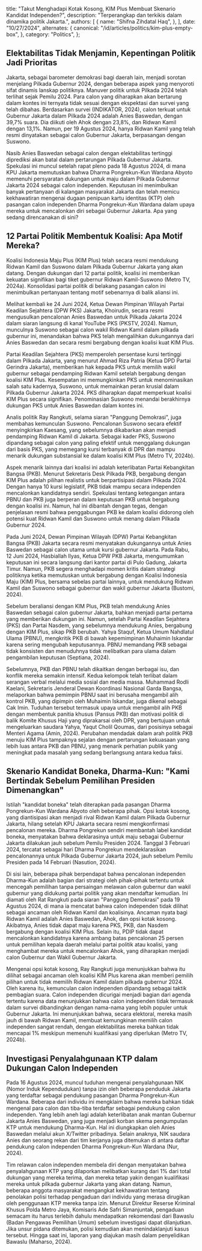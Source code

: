
  title:
    "Takut Menghadapi Kotak Kosong, KIM Plus Membuat Skenario Kandidat Independen?",
  description: "Terperangkap dan terkikis dalam dinamika politik Jakarta.",
  authors: [
    {
      name: "Shifna Zihdatal Haq",
    },
  ],
  date: "10/27/2024",
  alternates: {
    canonical: "/id/articles/politics/kim-plus-empty-box",
  },
  category: "Politics",
};

## Elektabilitas Tidak Menjamin, Kepentingan Politik Jadi Prioritas

Jakarta, sebagai barometer demokrasi bagi daerah lain, menjadi sorotan menjelang Pilkada Gubernur 2024,
dengan beberapa aspek yang menyoroti sifat dinamis lanskap politiknya. Manuver politik untuk Pilkada 2024
telah terlihat sejak Pemilu 2024. Para calon yang diharapkan akan bertarung dalam kontes ini ternyata
tidak sesuai dengan ekspektasi dan survei yang telah dibahas. Berdasarkan survei (INDIKATOR, 2024),
calon terkuat untuk Gubernur Jakarta dalam Pilkada 2024 adalah Anies Baswedan, dengan 39,7% suara.
Dia diikuti oleh Ahok dengan 23,8%, dan Ridwan Kamil dengan 13,1%. Namun, per 19 Agustus 2024,
hanya Ridwan Kamil yang telah resmi dinyatakan sebagai calon Gubernur Jakarta, berpasangan dengan Suswono.

<ElectabilityChart
  title="Elektabilitas Calon Gubernur dalam Simulasi Pemilihan Jakarta"
  description="Survei untuk calon gubernur Jakarta."
  footnote="Anies Baswedan memiliki hasil survei lebih dari 3 kali lipat dibandingkan Ridwan Kamil."
/>

Nasib Anies Baswedan sebagai calon dengan elektabilitas tertinggi diprediksi akan batal dalam
pertarungan Pilkada Gubernur Jakarta. Spekulasi ini muncul setelah rapat pleno pada 18 Agustus 2024,
di mana KPU Jakarta memutuskan bahwa Dharma Pongrekun-Kun Wardana Abyoto memenuhi persyaratan
dukungan untuk maju dalam Pilkada Gubernur Jakarta 2024 sebagai calon independen.
Keputusan ini menimbulkan banyak pertanyaan di kalangan masyarakat Jakarta dan telah memicu
kekhawatiran mengenai dugaan penipuan kartu identitas (KTP) oleh pasangan calon independen
Dharma Pongrekun-Kun Wardana dalam upaya mereka untuk mencalonkan diri sebagai Gubernur Jakarta.
Apa yang sedang direncanakan di sini?

## 12 Partai Politik Membentuk Koalisi: Apa Motif Mereka?

Koalisi Indonesia Maju Plus (KIM Plus) telah secara resmi mendukung Ridwan Kamil dan Suswono dalam
Pilkada Gubernur Jakarta yang akan datang. Dengan dukungan dari 12 partai politik, koalisi ini
memberikan kekuatan signifikan bagi tiket gubernur Ridwan Kamil-Suswono (Metro TV, 2024a).
Konsolidasi partai politik di belakang pasangan calon ini menimbulkan pertanyaan tentang
motif sebenarnya di balik aliansi ini.

Melihat kembali ke 24 Juni 2024, Ketua Dewan Pimpinan Wilayah Partai Keadilan Sejahtera (DPW PKS)
Jakarta, Khoirudin, secara resmi mengusulkan pencalonan Anies Baswedan untuk Pilkada Jakarta 2024
dalam siaran langsung di kanal YouTube PKS (PKSTV, 2024). Namun, munculnya Suswono sebagai calon
wakil Ridwan Kamil dalam pilkada gubernur ini, menandakan bahwa PKS telah mengalihkan dukungannya
dari Anies Baswedan dan secara resmi bergabung dengan koalisi kuat KIM Plus.

Partai Keadilan Sejahtera (PKS) memperoleh persentase kursi tertinggi dalam Pilkada Jakarta,
yang menurut Ahmad Riza Patria (Ketua DPD Partai Gerindra Jakarta), memberikan hak kepada PKS
untuk memilih wakil gubernur sebagai pendamping Ridwan Kamil setelah bergabung dengan koalisi KIM Plus.
Kesempatan ini memungkinkan PKS untuk menominasikan salah satu kadernya, Suswono, untuk memainkan
peran krusial dalam Pilkada Gubernur Jakarta 2024. PKS diharapkan dapat memperkuat koalisi KIM Plus
secara signifikan. Penominasian Suswono menandai berakhirnya dukungan PKS untuk Anies Baswedan dalam kontes ini.

Analis politik Ray Rangkuti, selama siaran "Panggung Demokrasi", juga membahas kemunculan Suswono.
Pencalonan Suswono secara efektif menyingkirkan Kaesang, yang sebelumnya dikabarkan akan menjadi
pendamping Ridwan Kamil di Jakarta. Sebagai kader PKS, Suswono dipandang sebagai calon yang paling
efektif untuk menggalang dukungan dari basis PKS, yang memegang kursi terbanyak di DPR dan mampu
menarik dukungan substansial ke dalam koalisi KIM Plus (Metro TV, 2024b).

Aspek menarik lainnya dari koalisi ini adalah keterlibatan Partai Kebangkitan Bangsa (PKB).
Menurut Sekretaris Desk Pilkada PKB, bergabung dengan KIM Plus adalah pilihan realistis untuk
berpartisipasi dalam Pilkada 2024. Dengan hanya 10 kursi legislatif, PKB tidak mampu secara independen
mencalonkan kandidatnya sendiri. Spekulasi tentang ketegangan antara PBNU dan PKB juga berperan
dalam keputusan PKB untuk bergabung dengan koalisi ini. Namun, hal ini dibantah dengan tegas,
dengan penjelasan resmi bahwa penggabungan PKB ke dalam koalisi didorong oleh potensi kuat
Ridwan Kamil dan Suswono untuk menang dalam Pilkada Gubernur 2024.

Pada Juni 2024, Dewan Pimpinan Wilayah (DPW) Partai Kebangkitan Bangsa (PKB) Jakarta secara resmi
menyatakan dukungannya untuk Anies Baswedan sebagai calon utama untuk kursi gubernur Jakarta.
Pada Rabu, 12 Juni 2024, Hasbiallah Ilyas, Ketua DPW PKB Jakarta, mengumumkan keputusan ini secara
langsung dari kantor partai di Pulo Gadung, Jakarta Timur. Namun, PKB segera menghadapi momen kritis
dalam strategi politiknya ketika memutuskan untuk bergabung dengan Koalisi Indonesia Maju (KIM) Plus,
bersama sebelas partai lainnya, untuk mendukung Ridwan Kamil dan Suswono sebagai gubernur dan wakil
gubernur Jakarta (Bustomi, 2024).

Sebelum beraliansi dengan KIM Plus, PKB telah mendukung Anies Baswedan sebagai calon gubernur Jakarta,
bahkan menjadi partai pertama yang memberikan dukungan ini. Namun, setelah Partai Keadilan Sejahtera
(PKS) dan Partai Nasdem, yang sebelumnya mendukung Anies, bergabung dengan KIM Plus, sikap PKB berubah.
Yahya Staquf, Ketua Umum Nahdlatul Ulama (PBNU), mengkritik PKB di bawah kepemimpinan Muhaimin Iskandar
karena sering mengubah keputusannya. PBNU memandang PKB sebagai tidak konsisten dan menuduhnya tidak
melibatkan para ulama dalam pengambilan keputusan (Septiana, 2024).

Sebelumnya, PKB dan PBNU telah dikaitkan dengan berbagai isu, dan konflik mereka semakin intensif.
Kedua kelompok telah terlibat dalam serangan verbal melalui media sosial dan media massa. Muhammad Rodli Kaelani,
Sekretaris Jenderal Dewan Koordinasi Nasional Garda Bangsa, melaporkan bahwa pemimpin PBNU saat ini
berusaha mengambil alih kontrol PKB, yang dipimpin oleh Muhaimin Iskandar, juga dikenal sebagai Cak Imin.
Tuduhan tersebut termasuk upaya untuk mengambil alih PKB dengan membentuk panitia khusus (Pansus PKB)
dan motivasi politik di balik Komite Khusus Haji yang diprakarsai oleh DPR, yang bertujuan untuk mengeluarkan
saudara Yahya, Yaqut Cholil Qoumas, dari posisinya sebagai Menteri Agama (Amin, 2024). Perubahan mendadak
dalam arah politik PKB menuju KIM Plus tampaknya sejalan dengan pertarungan kekuasaan yang lebih luas antara
PKB dan PBNU, yang menarik perhatian publik yang meningkat pada masalah yang sedang berlangsung antara kedua faksi.

## Skenario Kandidat Boneka, Dharma-Kun: "Kami Bertindak Sebelum Pemilihan Presiden Dimenangkan"

Istilah "kandidat boneka" telah diterapkan pada pasangan Dharma Pongrekun-Kun Wardana Abyoto
oleh beberapa pihak. Opsi kotak kosong, yang diantisipasi akan menjadi rival Ridwan Kamil
dalam Pilkada Gubernur Jakarta, hilang setelah KPU Jakarta secara resmi mengkonfirmasi pencalonan mereka.
Dharma Pongrekun sendiri membantah label kandidat boneka, menyatakan bahwa deklarasinya untuk maju
sebagai Gubernur Jakarta dilakukan jauh sebelum Pemilu Presiden 2024. Tanggal 3 Februari 2024,
tercatat sebagai hari Dharma Pongrekun mendeklarasikan pencalonannya untuk Pilkada Gubernur Jakarta 2024,
jauh sebelum Pemilu Presiden pada 14 Februari (Nasution, 2024).

Di sisi lain, beberapa pihak berpendapat bahwa pencalonan independen Dharma-Kun adalah bagian dari
strategi oleh pihak-pihak tertentu untuk mencegah pemilihan tanpa persaingan melawan calon gubernur
dan wakil gubernur yang didukung partai politik yang akan mendaftar kemudian. Ini diamati oleh Rat Rangkuti
pada siaran "Panggung Demokrasi" pada 19 Agustus 2024, di mana ia mencatat bahwa calon independen
tidak dilihat sebagai ancaman oleh Ridwan Kamil dan koalisinya. Ancaman nyata bagi Ridwan Kamil adalah
Anies Baswedan, Ahok, dan opsi kotak kosong. Akibatnya, Anies tidak dapat maju karena PKS, PKB,
dan Nasdem bergabung dengan koalisi KIM Plus. Selain itu, PDIP tidak dapat mencalonkan kandidatnya
karena ambang batas pencalonan 25 persen untuk pemilihan kepala daerah melalui partai politik
atau koalisi, yang menghambat mereka untuk mencalonkan Ahok, yang diharapkan menjadi calon
Gubernur dan Wakil Gubernur Jakarta.

Mengenai opsi kotak kosong, Ray Rangkuti juga menunjukkan bahwa itu dilihat sebagai ancaman oleh
koalisi KIM Plus karena akan memberi pemilih pilihan untuk tidak memilih Ridwan Kamil dalam pilkada
gubernur 2024. Oleh karena itu, kemunculan calon independen dipandang sebagai taktik pembagian suara.
Calon independen dicurigai menjadi bagian dari agenda tertentu karena data menunjukkan bahwa calon
independen tidak termasuk dalam survei dibandingkan dengan nama-nama yang lebih populer untuk Gubernur Jakarta.
Ini menunjukkan bahwa, secara elektoral, mereka masih jauh di bawah Ridwan Kamil, membuat kemungkinan
memilih calon independen sangat rendah, dengan elektabilitas mereka bahkan tidak mencapai 1% meskipun
memenuhi kualifikasi yang diperlukan (Metro TV, 2024b).

## Investigasi Penyalahgunaan KTP dalam Dukungan Calon Independen

Pada 16 Agustus 2024, muncul tuduhan mengenai penyalahgunaan NIK (Nomor Induk Kependudukan) tanpa
izin oleh beberapa penduduk Jakarta yang terdaftar sebagai pendukung pasangan Dharma Pongrekun-Kun
Wardana. Beberapa dari individu ini mengklaim bahwa mereka bahkan tidak mengenal para calon dan tiba-tiba
terdaftar sebagai pendukung calon independen. Yang lebih aneh lagi adalah keterlibatan anak mantan
Gubernur Jakarta Anies Baswedan, yang juga menjadi korban skema pengumpulan KTP untuk mendukung Dharma-Kun.
Hal ini diungkapkan oleh Anies Baswedan melalui akun X/Twitter pribadinya. Selain anaknya, NIK saudara
Anies dan seorang rekan dari tim kerjanya juga ditemukan di antara daftar pendukung calon independen
Dharma Pongrekun-Kun Wardana (Nur, 2024).

Tim relawan calon independen membela diri dengan menyatakan bahwa penyalahgunaan KTP yang dilaporkan
melibatkan kurang dari 1% dari total dukungan yang mereka terima, dan mereka tetap yakin dengan kualifikasi
mereka untuk pilkada gubernur Jakarta yang akan datang. Namun, beberapa anggota masyarakat mengangkat
kekhawatiran tentang penolakan polisi terhadap pengaduan dari individu yang merasa dirugikan oleh
penggunaan KTP mereka tanpa izin. Menurut Direktur Reserse Kriminal Khusus Polda Metro Jaya,
Komisaris Ade Safri Simanjuntak, pengaduan semacam itu harus terlebih dahulu mendapatkan rekomendasi
dari Bawaslu (Badan Pengawas Pemilihan Umum) sebelum investigasi dapat dilanjutkan. Jika unsur pidana
ditemukan, polisi kemudian akan menindaklanjuti kasus tersebut. Hingga saat ini, laporan yang diajukan
masih dalam penyelidikan Bawaslu (Maharso, 2024).
